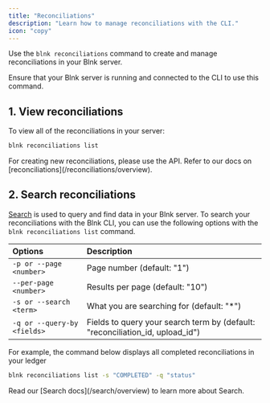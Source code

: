 ```yaml
---
title: "Reconciliations"
description: "Learn how to manage reconciliations with the CLI."
icon: "copy"
---
```



Use the `blnk reconciliations` command to create and manage reconciliations in your Blnk server. 

<Note>
    Ensure that your Blnk server is running and connected to the CLI to use this command.
</Note>

## 1. View reconciliations

To view all of the reconciliations in your server:

```sh Shell
blnk reconciliations list
```

<Note>
    For creating new reconciliations, please use the API. Refer to our docs on [reconciliations](/reconciliations/overview).
</Note>

## 2. Search reconciliations

[Search](/search/overview) is used to query and find data in your Blnk server. To search your reconciliations with the Blnk CLI, you can use the following options with the `blnk reconciliations list` command.

| Options | Description |
| :--- | :--- |
| `-p or --page <number>` | Page number (default: "1") |
| `--per-page <number>` | Results per page (default: "10") |
| `-s or --search <term>` | What you are searching for (default: "*") |
| `-q or --query-by <fields>` | Fields to query your search term by (default: "reconciliation_id, upload_id") |

For example, the command below displays all completed reconciliations in your ledger

```sh Shell
blnk reconciliations list -s "COMPLETED" -q "status"
```

<Tip>
    Read our [Search docs](/search/overview) to learn more about Search.
</Tip>

<NeedHelp />